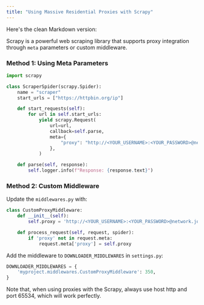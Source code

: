 ```yaml
---
title: "Using Massive Residential Proxies with Scrapy"
---
```


Here's the clean Markdown version:

Scrapy is a powerful web scraping library that supports proxy integration through `meta` parameters or custom middleware.

### Method 1: Using Meta Parameters

```python
import scrapy

class ScraperSpider(scrapy.Spider):
    name = "scraper"
    start_urls = ["https://httpbin.org/ip"]

    def start_requests(self):
        for url in self.start_urls:
            yield scrapy.Request(
                url=url,
                callback=self.parse,
                meta={
                    "proxy": "http://<YOUR_USERNAME>:<YOUR_PASSWORD>@network.joinmassive.com:65534"
                },
            )

    def parse(self, response):
        self.logger.info(f"Response: {response.text}")
```

### Method 2: Custom Middleware

Update the `middlewares.py` with:

```python
class CustomProxyMiddleware:
    def __init__(self):
        self.proxy = 'http://<YOUR_USERNAME>:<YOUR_PASSWORD>@network.joinmassive.com:65534'

    def process_request(self, request, spider):
        if 'proxy' not in request.meta:
            request.meta['proxy'] = self.proxy
```

Add the middleware to `DOWNLOADER_MIDDLEWARES` in `settings.py`:

```python
DOWNLOADER_MIDDLEWARES = {
    'myproject.middlewares.CustomProxyMiddleware': 350,
}
```

Note that, when using proxies with the Scrapy, always use host http and port 65534, which will work perfectly.